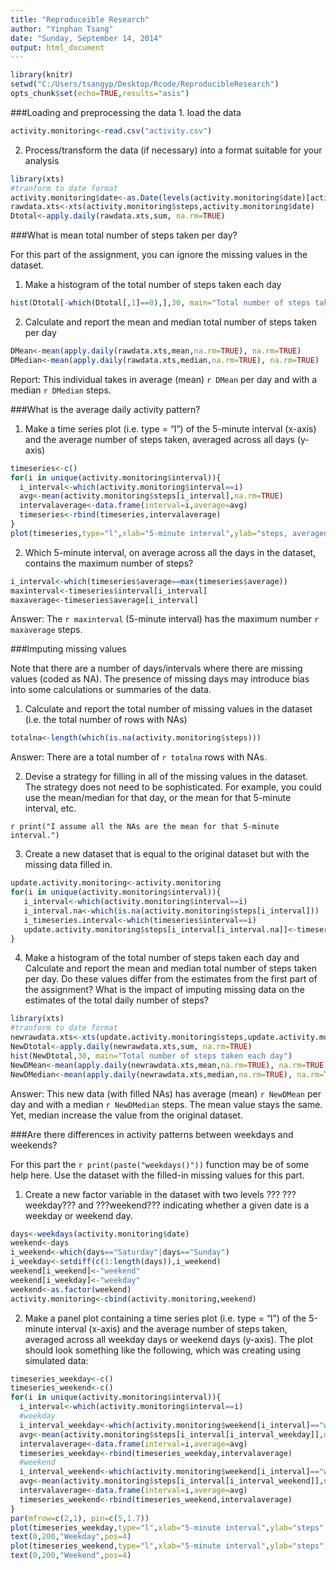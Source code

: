 ```yaml
---
title: "Reproduceible Research"
author: "Yinphan Tsang"
date: "Sunday, September 14, 2014"
output: html_document
---
```


```r
library(knitr)
setwd("C:/Users/tsangyp/Desktop/Rcode/ReproducibleResearch")
opts_chunk$set(echo=TRUE,results="asis")
```

###Loading and preprocessing the data
1. load the data
```r
activity.monitoring<-read.csv("activity.csv")
```

2. Process/transform the data (if necessary) into a format suitable for your analysis
```r
library(xts)
#tranform to date format
activity.monitoring$date<-as.Date(levels(activity.monitoring$date)[activity.monitoring$date])
rawdata.xts<-xts(activity.monitoring$steps,activity.monitoring$date)
Dtotal<-apply.daily(rawdata.xts,sum, na.rm=TRUE)
```
###What is mean total number of steps taken per day?

For this part of the assignment, you can ignore the missing values in the dataset. 

1. Make a histogram of the total number of steps taken each day
```r
hist(Dtotal[-which(Dtotal[,1]==0),],30, main="Total number of steps taken each day")
```

2. Calculate and report the mean and median total number of steps taken per day
```r
DMean<-mean(apply.daily(rawdata.xts,mean,na.rm=TRUE), na.rm=TRUE)
DMedian<-mean(apply.daily(rawdata.xts,median,na.rm=TRUE), na.rm=TRUE)
```
Report: This individual takes in average (mean) `r DMean` per day and with a median `r DMedian` steps.

###What is the average daily activity pattern?

1. Make a time series plot (i.e. type = "l") of the 5-minute interval (x-axis) and the average number of steps taken, averaged across all days (y-axis)
```r
timeseries<-c()
for(i in unique(activity.monitoring$interval)){
  i_interval<-which(activity.monitoring$interval==i)
  avg<-mean(activity.monitoring$steps[i_interval],na.rm=TRUE)
  intervalaverage<-data.frame(interval=i,average=avg)
  timeseries<-rbind(timeseries,intervalaverage)
}
plot(timeseries,type="l",xlab="5-minute interval",ylab="steps, averaged across all days")
```

2. Which 5-minute interval, on average across all the days in the dataset, contains the maximum number of steps?
```r
i_interval<-which(timeseries$average==max(timeseries$average))
maxinterval<-timeseries$interval[i_interval]
maxaverage<-timeseries$average[i_interval]
```

Answer: The `r maxinterval` (5-minute interval) has the maximum number `r maxaverage` steps.

###Imputing missing values

Note that there are a number of days/intervals where there are missing values (coded as NA). The presence of missing days may introduce bias into some calculations or summaries of the data.

1. Calculate and report the total number of missing values in the dataset (i.e. the total number of rows with NAs)
```r
totalna<-length(which(is.na(activity.monitoring$steps)))
```
Answer: There are a total number of `r totalna` rows with NAs.

2. Devise a strategy for filling in all of the missing values in the dataset. The strategy does not need to be sophisticated. For example, you could use the mean/median for that day, or the mean for that 5-minute interval, etc.

`r print("I assume all the NAs are the mean for that 5-minute interval.")`

3. Create a new dataset that is equal to the original dataset but with the missing data filled in.
```r
update.activity.monitoring<-activity.monitoring
for(i in unique(activity.monitoring$interval)){
   i_interval<-which(activity.monitoring$interval==i)
   i_interval.na<-which(is.na(activity.monitoring$steps[i_interval]))
   i_timeseries.interval<-which(timeseries$interval==i)
   update.activity.monitoring$steps[i_interval[i_interval.na]]<-timeseries$average[i_timeseries.interval]  
}
```


4. Make a histogram of the total number of steps taken each day and Calculate and report the mean and median total number of steps taken per day. Do these values differ from the estimates from the first part of the assignment? What is the impact of imputing missing data on the estimates of the total daily number of steps?
```r
library(xts)
#tranform to date format
newrawdata.xts<-xts(update.activity.monitoring$steps,update.activity.monitoring$date)
NewDtotal<-apply.daily(newrawdata.xts,sum, na.rm=TRUE)
hist(NewDtotal,30, main="Total number of steps taken each day")
NewDMean<-mean(apply.daily(newrawdata.xts,mean,na.rm=TRUE), na.rm=TRUE)
NewDMedian<-mean(apply.daily(newrawdata.xts,median,na.rm=TRUE), na.rm=TRUE)
```
Answer: This new data (with filled NAs) has average (mean) `r NewDMean` per day and with a median `r NewDMedian` steps.
The mean value stays the same. Yet, median increase the value from the original dataset.


###Are there differences in activity patterns between weekdays and weekends?

For this part the `r print(paste("weekdays()"))` function may be of some help here. Use the dataset with the filled-in missing values for this part.

1. Create a new factor variable in the dataset with two levels ??? ???weekday??? and ???weekend??? indicating whether a given date is a weekday or weekend day.
```r
days<-weekdays(activity.monitoring$date)
weekend<-days
i_weekend<-which(days=="Saturday"|days=="Sunday")
i_weekday<-setdiff(c(1:length(days)),i_weekend)
weekend[i_weekend]<-"weekend"
weekend[i_weekday]<-"weekday"
weekend<-as.factor(weekend)
activity.monitoring<-cbind(activity.monitoring,weekend)
```

2. Make a panel plot containing a time series plot (i.e. type = "l") of the 5-minute interval (x-axis) and the average number of steps taken, averaged across all weekday days or weekend days (y-axis). The plot should look something like the following, which was creating using simulated data:
```r
timeseries_weekday<-c()
timeseries_weekend<-c()
for(i in unique(activity.monitoring$interval)){
  i_interval<-which(activity.monitoring$interval==i)
  #weekday
  i_interval_weekday<-which(activity.monitoring$weekend[i_interval]=="weekday")
  avg<-mean(activity.monitoring$steps[i_interval[i_interval_weekday]],na.rm=TRUE)
  intervalaverage<-data.frame(interval=i,average=avg)
  timeseries_weekday<-rbind(timeseries_weekday,intervalaverage)
  #weekend
  i_interval_weekend<-which(activity.monitoring$weekend[i_interval]=="weekend")
  avg<-mean(activity.monitoring$steps[i_interval[i_interval_weekend]],na.rm=TRUE)
  intervalaverage<-data.frame(interval=i,average=avg)
  timeseries_weekend<-rbind(timeseries_weekend,intervalaverage)
}
par(mfrow=c(2,1), pin=c(5,1.7))
plot(timeseries_weekday,type="l",xlab="5-minute interval",ylab="steps",ylim=c(0,210))
text(0,200,"Weekday",pos=4)
plot(timeseries_weekend,type="l",xlab="5-minute interval",ylab="steps",ylim=c(0,210))
text(0,200,"Weekend",pos=4)
```

